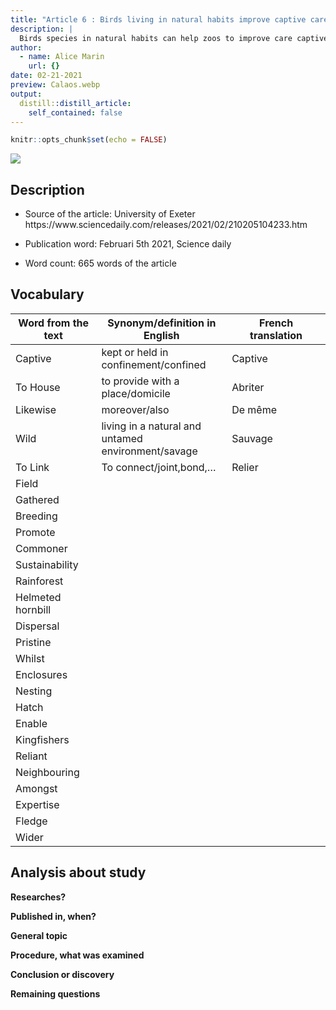 ```yaml
---
title: "Article 6 : Birds living in natural habits improve captive care"
description: |
  Birds species in natural habits can help zoos to improve care captive 
author:
  - name: Alice Marin
    url: {}
date: 02-21-2021
preview: Calaos.webp
output:
  distill::distill_article:
    self_contained: false
---
```


```r
knitr::opts_chunk$set(echo = FALSE)
```


![](Calaos.webp)

## Description

* Source of the article: University of Exeter https://www.sciencedaily.com/releases/2021/02/210205104233.htm

* Publication word: Februari 5th 2021, Science daily

* Word count: 665 words of the article

## Vocabulary

**Word from the text** | **Synonym/definition in English** | **French translation**
-----------------------|-----------------------------------|---------------------------
Captive                | kept or held in confinement/confined |Captive
To House               | to provide with a place/domicile | Abriter
Likewise               | moreover/also | De même
Wild                   | living in a natural and untamed environment/savage | Sauvage
To Link                | To connect/joint,bond,... | Relier
Field                  |
Gathered               |
Breeding               |
Promote                |
Commoner               |
Sustainability         |
Rainforest             |
Helmeted hornbill      |
Dispersal              |
Pristine               |
Whilst                 |
Enclosures             |
Nesting                |
Hatch                  |
Enable                 |
Kingfishers            |
Reliant                |
Neighbouring           |
Amongst                |
Expertise              |
Fledge                 |
Wider                  |

## Analysis about study

**Researches?**

  

**Published in, when?**

  

**General topic**

  

**Procedure, what was examined**

 

**Conclusion or discovery**

  

**Remaining questions**

  
